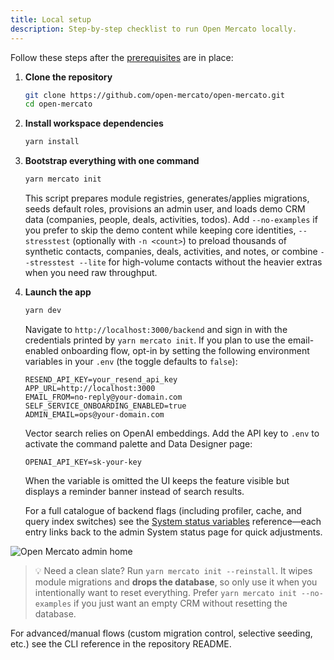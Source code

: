 ```yaml
---
title: Local setup
description: Step-by-step checklist to run Open Mercato locally.
---
```


Follow these steps after the [prerequisites](./prerequisites) are in place:

1. **Clone the repository**
   ```bash
   git clone https://github.com/open-mercato/open-mercato.git
   cd open-mercato
   ```
2. **Install workspace dependencies**
   ```bash
   yarn install
   ```
3. **Bootstrap everything with one command**
   ```bash
   yarn mercato init
   ```
   This script prepares module registries, generates/applies migrations, seeds default roles, provisions an admin user, and loads demo CRM data (companies, people, deals, activities, todos). Add `--no-examples` if you prefer to skip the demo content while keeping core identities, `--stresstest` (optionally with `-n <count>`) to preload thousands of synthetic contacts, companies, deals, activities, and notes, or combine `--stresstest --lite` for high-volume contacts without the heavier extras when you need raw throughput.
4. **Launch the app**
   ```bash
   yarn dev
   ```
   Navigate to `http://localhost:3000/backend` and sign in with the credentials printed by `yarn mercato init`.
   If you plan to use the email-enabled onboarding flow, opt-in by setting the following environment variables in your `.env` (the toggle defaults to `false`):
    ```env
    RESEND_API_KEY=your_resend_api_key
    APP_URL=http://localhost:3000
    EMAIL_FROM=no-reply@your-domain.com
    SELF_SERVICE_ONBOARDING_ENABLED=true
    ADMIN_EMAIL=ops@your-domain.com
    ```

   Vector search relies on OpenAI embeddings. Add the API key to `.env` to activate the command palette and Data Designer page:

   ```env
   OPENAI_API_KEY=sk-your-key
   ```

   When the variable is omitted the UI keeps the feature visible but displays a reminder banner instead of search results.

   For a full catalogue of backend flags (including profiler, cache, and query index switches) see the [System status variables](../framework/operations/system-status) reference—each entry links back to the admin System status page for quick adjustments.

![Open Mercato admin home](/screenshots/open-mercato-homepage.png)

> 💡 Need a clean slate? Run `yarn mercato init --reinstall`. It wipes module migrations and **drops the database**, so only use it when you intentionally want to reset everything. Prefer `yarn mercato init --no-examples` if you just want an empty CRM without resetting the database.

For advanced/manual flows (custom migration control, selective seeding, etc.) see the CLI reference in the repository README.
